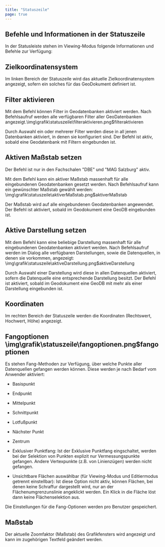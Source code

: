 ```yaml
---
title: "Statuszeile"
page: true
---
```

## Befehle und Informationen in der Statuszeile

In der Statusleiste stehen im Viewing-Modus folgende Informationen und Befehle zur Verf&#252;gung:

## Zielkoordinatensystem
Im linken Bereich der Statuszeile wird das aktuelle Zielkoordinatensystem angezeigt, sofern ein solches f&#252;r das GeoDokument definiert ist.

## Filter aktivieren
Mit dem Befehl k&#246;nnen Filter in Geodatenbanken aktiviert werden.
Nach Befehlsaufruf werden alle verf&#252;gbaren Filter aller GeoDatenbanken angezeigt.<Image>\img\grafik\statuszeile\filteraktivieren.png$filteraktivieren</Image>

Durch Auswahl ein oder mehrerer Filter werden diese in all jenen Datenbanken aktiviert, in denen sie konfiguriert sind.
Der Befehl ist aktiv, sobald eine Geodatenbank mit Filtern eingebunden ist.

## Aktiven Ma&#223;stab setzen
<Success>
Der Befehl ist nur in den Fachschalen &quot;DBE&quot; und &quot;MAG Salzburg&quot; aktiv.
</Success>

Mit dem Befehl kann ein aktiver Ma&#223;stab massenhaft f&#252;r alle eingebundenen Geodatenbanken gesetzt werden.
Nach Befehlsaufruf kann ein gew&#252;nschter Ma&#223;stab gew&#228;hlt werden:<Image>\img\grafik\statuszeile\aktiverMaßstab.png$aktiverMaßstab</Image>

Der Ma&#223;stab wird auf alle eingebundenen Geodatenbanken angewendet.
Der Befehl ist aktiviert, sobald im Geodokument eine GeoDB eingebunden ist.

## Aktive Darstellung setzen
Mit dem Befehl kann eine beliebige Darstellung massenhaft f&#252;r alle eingebundenen Geodatenbanken aktiviert werden.
Nach Befehlsaufruf werden im Dialog alle verf&#252;gbaren Darstellungen, sowie die Datenquellen, in denen sie vorkommen, angezeigt:<Image>\img\grafik\statuszeile\aktiveDarstellung.png$aktiveDarstellung</Image>

Durch Auswahl einer Darstellung wird diese in allen Datenquellen aktiviert, sofern die Datenquelle eine entsprechende Darstellung besitzt.
Der Befehl ist aktiviert, sobald im Geodokument eine GeoDB mit mehr als einer Darstellung eingebunden ist.

## Koordinaten
Im rechten Bereich der Statuszeile werden die Koordinaten (Rechtswert, Hochwert, H&#246;he) angezeigt.

## Fangoptionen<Image>\img\grafik\statuszeile\fangoptionen.png$fangoptionen</Image>

Es stehen Fang-Methoden zur Verf&#252;gung, &#252;ber welche Punkte aller Datenquellen gefangen werden k&#246;nnen. Diese werden je nach Bedarf vom Anwender aktiviert:

- Basispunkt

- Endpunkt

- Mittelpunkt

- Schnittpunkt

- Lotfu&#223;punkt

- N&#228;chster Punkt

- Zentrum

- Exklusiver Punktfang: Ist der Exklusive Punktfang eingschaltet, werden bei der Selektion von Punkten explizit nur Vermessungspunkte gefangen. Andere Vertexpunkte (z.B. von Linienz&#252;gen) werden nicht gefangen.

- Unsichtbare Fl&#228;chen ausw&#228;hlbar (f&#252;r Viewing-Modus und Editiermodus getrennt einstellbar): Ist diese Option nicht aktiv, k&#246;nnen Fl&#228;chen, bei denen keine Schraffur dargestellt wird, nur an der Fl&#228;chenumgrenzunslinie angeklickt werden. Ein Klick in die Fl&#228;che l&#246;st dann keine Fl&#228;chenselektion aus.



<Success>
Die Einstellungen f&#252;r die Fang-Optionen werden pro Benutzer gespeichert.
</Success>


## Ma&#223;stab
Der aktuelle Zoomfaktor (Ma&#223;stab) des Grafikfensters wird angezeigt und kann im zugeh&#246;rigen Textfeld ge&#228;ndert werden.


